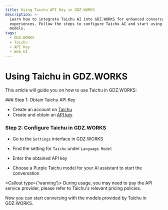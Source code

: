 ```yaml
---
title: Using Taichu API Key in GDZ.WORKS
description: >-
  Learn how to integrate Taichu AI into GDZ.WORKS for enhanced conversational
  experiences. Follow the steps to configure Taichu AI and start using its
  models.
tags:
  - GDZ.WORKS
  - Taichu
  - API Key
  - Web UI
---
```


# Using Taichu in GDZ.WORKS

This article will guide you on how to use Taichu in GDZ.WORKS:

<Steps>
  ### Step 1: Obtain Taichu API Key

  - Create an account on [Taichu](https://ai-maas.wair.ac.cn/)
  - Create and obtain an [API key](https://ai-maas.wair.ac.cn/#/settlement/api/key)

  ### Step 2: Configure Taichu in GDZ.WORKS

  - Go to the `Settings` interface in GDZ.WORKS

  - Find the setting for `Taichu` under `Language Model`

  - Enter the obtained API key

  - Choose a Purple Taichu model for your AI assistant to start the conversation

  <Callout type={'warning'}>
    During usage, you may need to pay the API service provider, please refer to Taichu's relevant
    pricing policies.
  </Callout>
</Steps>

Now you can start conversing with the models provided by Taichu in GDZ.WORKS.
